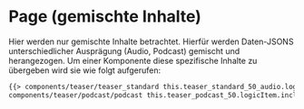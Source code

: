 
<Meta of={PagePlayerStories} />

# Page (gemischte Inhalte)

Hier werden nur gemischte Inhalte betrachtet. Hierfür werden Daten-JSONS unterschiedlicher
Ausprägung (Audio, Podcast) gemischt und herangezogen. Um einer Komponente diese spezifische Inhalte zu übergeben
wird sie wie folgt aufgerufen:

```html
{{> components/teaser/teaser_standard this.teaser_standard_50_audio.logicItem.includeModel}} {{>
components/teaser/podcast/podcast this.teaser_podcast_50.logicItem.includeModel}}
```

<Canvas>
    <Story of={PagePlayerStories.PlayerInteraktion} />
</Canvas>

<ArgsTable story="Default" />
